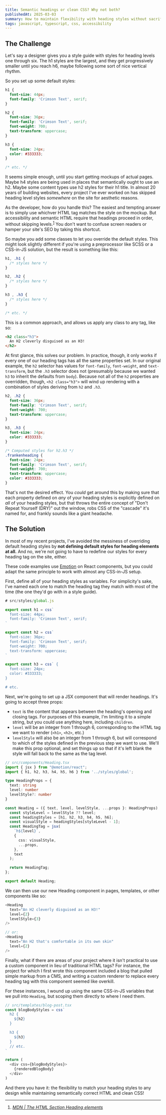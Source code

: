```yaml
---
title: Semantic headings or clean CSS? Why not both?
publishedAt: 2025-03-03
summary: How to maintain flexibility with heading styles without sacrificing semantically correct HTML or clean CSS.
tags: javascript, typescript, css, accessibility
---
```


## The Challenge

Let's say a designer gives you a style guide with styles for heading levels one 
through six. The h1 styles are the largest, and they get progressively
smaller until you reach h6, maybe following some sort of nice vertical 
rhythm. 

So you set up some default styles:

```css
h1 {
  font-size: 44px;
  font-family: 'Crimson Text', serif;
}

h2 {
  font-size: 36px;
  font-family: 'Crimson Text', serif;
  font-weight: 700;
  text-transform: uppercase;
}

h3 {
  font-size: 24px;
  color: #333333;
}

/* etc. */
```

It seems simple enough, until you start getting mockups of actual pages. Maybe 
h4 styles are being used in places that semantically ought to use an h2. 
Maybe some content types use h2 styles for their h1 title. In almost 20 
years of building websites, every project I've ever worked on has skipped heading 
level styles _somewhere_ on the site for aesthetic reasons.

As the developer, how do you handle this? The easiest and tempting answer is to 
simply use whichver HTML tag matches the style on the mockup. But accessibility 
and semantic HTML require that headings proceed in order, without skipping 
levels.<sup><a href="#cite-1">1</a></sup> You don't want to confuse screen 
readers or hamper your site's SEO by taking this shortcut.

So maybe you add some classes to let you override the default styles. This might
look slightly different if you're using a preprocessor like SCSS or a CSS-in-JS 
solution, but the result is something like this:

```css
h1, .h1 {
  /* styles here */
}

h2, .h2 {
  /* styles here */
}

h3 , .h3 {
  /* styles here */
}

/* etc. */
```

This is a common approach, and allows us apply any class to any tag, like so:

```html
<h2 class="h3">
  An H2 cleverly disguised as an H3!
</h2>
```

At first glance, this solves our problem. In practice, though, it only works if
every one of our heading tags has all the same properties set. In our original 
example, the `h2` selector has values for `font-family`, `font-weight`, and 
`text-transform`, but the `.h3` selector does not (presumably because we wanted 
`h3` to inherit the defaults from `body`). Because not all of the `h2` properties 
are overridden, though, `<h2 class="h3">` will wind up rendering with a 
combination of styles deriving from `h2` and `.h3`.

```css
h2, .h2 {
  font-size: 36px;
  font-family: 'Crimson Text', serif;
  font-weight: 700;
  text-transform: uppercase;
}

h3, .h3 {
  font-size: 24px;
  color: #333333;
}

/* Computed styles for h2.h3 */
.frankenheading {
  font-size: 24px;
  font-family: 'Crimson Text', serif;
  font-weight: 700;
  text-transform: uppercase;
  color: #333333;
}
```

That's not the desired effect. You _could_ get around this by making sure that 
each property defined on _any_ of your heading styles is explicitly defined on 
_all_ of your heading styles, but that throws the entire concept of "Don't 
Repeat Yourself (DRY)" out the window, robs CSS of the "cascade" it's named for, 
and frankly sounds like a giant headache.

## The Solution

In most of my recent projects, I've avoided the messiness of overriding default
heading styles by **not defining default styles for heading elements at all.**
And no, we're not going to have to redefine our styles for every heading tag on
the site, either.

These code examples use [Emotion](https://emotion.sh/docs/introduction) on React
components, but you could adapt the same principle to work with almost any 
CSS-in-JS setup.

First, define all of your heading styles as variables. For simplicity's sake, 
I've named each one to match the heading tag they match with most of the time 
(the one they'd go with in a style guide).

```js
# src/styles/global.js

export const h1 = css`
  font-size: 44px;
  font-family: 'Crimson Text', serif;
`

export const h2 = css`
  font-size: 36px;
  font-family: 'Crimson Text', serif;
  font-weight: 700;
  text-transform: uppercase;
`

export const h3 = css` {
  font-size: 24px;
  color: #333333;
}

# etc.
```

Next, we're going to set up a JSX component that will render headings. It's 
going to accept three props: 

* `text` is the content that appears between the heading's opening and closing
tags. For purposes of this example, I'm limiting it to a simple string, but you
could use anything here, including `children`.
* `level` will be an integer from 1 through 6, corresponding to the HTML tag we
want to render (`<h1>`, `<h2>`, etc.) 
* `levelStyle` will also be an integer from 1 through 6, but will correspond to
which of the styles defined in the previous step we want to use. We'll make this
prop optional, and set things up so that if it's left blank the style will fall
back to the same as the tag level.

```ts
// src/components/Heading.tsx
import { jsx } from "@emotion/react";
import { h1, h2, h3, h4, h5, h6 } from '../styles/global';

type HeadingProps = {
  text: string
  level: number
  levelStyle?: number
}

const Heading = ({ text, level, levelStyle, ...props }: HeadingProps) : JSX.Element => {
  const styleLevel = levelStyle ?? level;
  const headingStyles = [h1, h2, h3, h4, h5, h6];
  const visualStyle = headingStyles[styleLevel - 1];
  const HeadingTag = jsx(
    `h${level}`,
    {
      css: visualStyle,
      ...props,
    },
    text
  );

  return HeadingTag;
};

export default Heading;
```

We can then use our new Heading component in pages, templates, or other 
components like so:

```ts
<Heading
  text="An H2 cleverly disguised as an H3!"
  level={2}
  levelStyle={3}
/>

// or:
<Heading
  text="An H2 that's comfortable in its own skin"
  level={2}
/>
```

Finally, what if there are areas of your project where it isn't practical to use
a custom component in lieu of traditional HTML tags? For instance, the project
for which I first wrote this component included a blog that pulled simple markup
from a CMS, and writing a custom renderer to replace every heading tag with this
component seemed like overkill. 

For these instances, I wound up using the same CSS-in-JS variables that we pull
into `Heading`, but scoping them directly to where I need them.

```js
// src/templates/blog-post.tsx
const blogBodyStyles = css`
  h2 {
    ${h2}
  }

  h3 {
    ${h3}
  }
  // etc.  
`

return (
  <div css={blogBodyStyles}>
    {renderedBlogBody}
  </div>
)
```

And there you have it: the flexibility to match your heading styles to any 
design while maintaining semantically correct HTML and clean CSS!

<hr/>

<ol className="references">
  <li id="cite-1"><cite><a href="https://developer.mozilla.org/en-US/docs/Web/HTML/Element/Heading_Elements#accessibility">MDN | The HTML Section Heading elements</a></cite></li>
</ol>